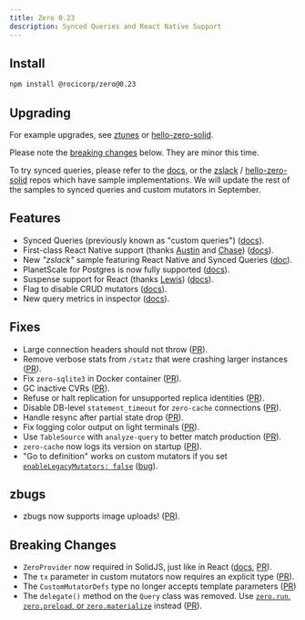 ```yaml
---
title: Zero 0.23
description: Synced Queries and React Native Support
---
```


## Install

```bash
npm install @rocicorp/zero@0.23
```

## Upgrading

For example upgrades, see [ztunes](https://github.com/rocicorp/ztunes/pull/18) or [hello-zero-solid](https://github.com/rocicorp/hello-zero-solid/pull/26).

Please note the [breaking changes](#breaking-changes) below. They are minor this time.

To try synced queries, please refer to the [docs](/docs/synced-queries), or the [zslack](https://github.com/rocicorp/zslack) / [hello-zero-solid](https://github.com/rocicorp/hello-zero-solid) repos which have sample implementations. We will update the rest of the samples to synced queries and custom mutators in September.

## Features

- Synced Queries (previously known as "custom queries") ([docs](/docs/synced-queries)).
- First-class React Native support (thanks [Austin](https://github.com/austinm911) and [Chase](https://x.com/0xcadams)) ([docs](/docs/react-native)).
- New *"zslack"* sample featuring React Native and Synced Queries ([doc](/docs/samples#zslack)).
- PlanetScale for Postgres is now fully supported ([docs](/docs/connecting-to-postgres)).
- Suspense support for React (thanks [Lewis](https://x.com/lewisl9029)) ([docs](/docs/react#suspense)).
- Flag to disable CRUD mutators ([docs](/docs/custom-mutators#disabling-crud-mutators)).
- New query metrics in inspector ([docs](/docs/debug/inspector#query-metrics)).

## Fixes

- Large connection headers should not throw ([PR](https://github.com/rocicorp/mono/pull/4720)).
- Remove verbose stats from `/statz` that were crashing larger instances ([PR](https://github.com/rocicorp/mono/pull/4719)).
- Fix `zero-sqlite3` in Docker container ([PR](https://github.com/rocicorp/mono/pull/4739)).
- GC inactive CVRs ([PR](https://github.com/rocicorp/mono/pull/4741)).
- Refuse or halt replication for unsupported replica identities ([PR](https://github.com/rocicorp/mono/pull/4775)).
- Disable DB-level `statement_timeout` for `zero-cache` connections ([PR](https://github.com/rocicorp/mono/pull/4811)).
- Handle resync after partial state drop ([PR](https://github.com/rocicorp/mono/pull/48141)).
- Fix logging color output on light terminals ([PR](https://github.com/rocicorp/mono/pull/4056)).
- Use `TableSource` with `analyze-query` to better match production ([PR](https://github.com/rocicorp/mono/pull/4822)).
- `zero-cache` now logs its version on startup ([PR](https://github.com/rocicorp/mono/pull/4734)).
- "Go to definition" works on custom mutators if you set [`enableLegacyMutators: false`](/docs/custom-mutators#disabling-crud-mutators) ([bug](https://bugs.rocicorp.dev/issue/3830)).

## zbugs

- zbugs now supports image uploads! ([PR](https://github.com/rocicorp/mono/pull/4724)).

## Breaking Changes

- `ZeroProvider` now required in SolidJS, just like in React ([docs](/docs/solidjs#setup), [PR](https://github.com/rocicorp/mono/pull/4692)).
- The `tx` parameter in custom mutators now requires an explicit type ([PR](https://github.com/rocicorp/mono/pull/4703)).
- The `CustomMutatorDefs` type no longer accepts template parameters ([PR](https://github.com/rocicorp/mono/pull/4703))
- The `delegate()` method on the `Query` class was removed. Use [`zero.run`, `zero.preload`, or `zero.materialize`](/docs/synced-queries#invoking-queries) instead ([PR](https://github.com/rocicorp/mono/pull/4806)).
